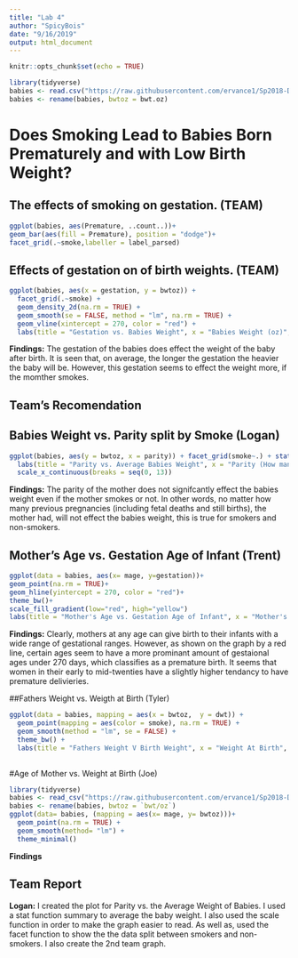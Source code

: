 ---
title: "Lab 4"
author: "SpicyBois"
date: "9/16/2019"
output: html_document
---

```{r setup, include=FALSE}
knitr::opts_chunk$set(echo = TRUE)

library(tidyverse)
babies <- read.csv("https://raw.githubusercontent.com/ervance1/Sp2018-Data-Science-repo/master/babies2a.dat")
babies <- rename(babies, bwtoz = bwt.oz)
```

# Does Smoking Lead to Babies Born Prematurely and with Low Birth Weight?

## The effects of smoking on gestation. (TEAM)
```{r}
ggplot(babies, aes(Premature, ..count..))+
geom_bar(aes(fill = Premature), position = "dodge")+
facet_grid(.~smoke,labeller = label_parsed)
```


## Effects of gestation on of birth weights. (TEAM)
```{r}
ggplot(babies, aes(x = gestation, y = bwtoz)) + 
  facet_grid(.~smoke) +
  geom_density_2d(na.rm = TRUE) + 
  geom_smooth(se = FALSE, method = "lm", na.rm = TRUE) + 
  geom_vline(xintercept = 270, color = "red") + 
  labs(title = "Gestation vs. Babies Weight", x = "Babies Weight (oz)", y = "Gestation", caption = "To left of Red Line is Premature Birth")
```

**Findings:** The gestation of the babies does effect the weight of the baby after birth. It is seen that, on average, the longer the gestation the heavier the baby will be. However, this gestation seems to effect the weight more, if the momther smokes. 

## Team's Recomendation

## Babies Weight vs. Parity split by Smoke (Logan)
```{r}
ggplot(babies, aes(y = bwtoz, x = parity)) + facet_grid(smoke~.) + stat_summary(fun.y="mean", geom="col") + geom_smooth(method = "lm", se = FALSE) + 
  labs(title = "Parity vs. Average Babies Weight", x = "Parity (How many previous pregrencies)", y = "Average Baby Weight (OZ)") + 
  scale_x_continuous(breaks = seq(0, 13))
```

**Findings:** The parity of the mother does not signifcantly effect the babies weight even if the mother smokes or not. In other words, no matter how many previous pregnancies (including fetal deaths and still births), the mother had, will not effect the babies weight, this is true for smokers and non-smokers.

## Mother's Age vs. Gestation Age of Infant (Trent)
```{r}
ggplot(data = babies, aes(x= mage, y=gestation))+
geom_point(na.rm = TRUE)+
geom_hline(yintercept = 270, color = "red")+
theme_bw()+
scale_fill_gradient(low="red", high="yellow")
labs(title = "Mother's Age vs. Gestation Age of Infant", x = "Mother's Age", y = "Gestation Age", caption = "Under Red Line is Premature Birth")
```

**Findings:** Clearly, mothers at any age can give birth to their infants with a wide range of gestational ranges. However, as shown on the graph by a red line, certain ages seem to have a more prominant amount of gestaional ages under 270 days, which classifies as a premature birth. It seems that women in their early to mid-twenties have a slightly higher tendancy to have premature delivieries. 


##Fathers Weight vs. Weigth at Birth (Tyler)

```{r}
ggplot(data = babies, mapping = aes(x = bwtoz,  y = dwt)) + 
  geom_point(mapping = aes(color = smoke), na.rm = TRUE) +
  geom_smooth(method = "lm", se = FALSE) +
  theme_bw() +
  labs(title = "Fathers Weight V Birth Weight", x = "Weight At Birth", y = "Fathers Weight")
  

```

#Age of Mother vs. Weight at Birth (Joe)

```{r}
library(tidyverse)
babies <- read_csv("https://raw.githubusercontent.com/ervance1/Sp2018-Data-Science-repo/master/babies2a.dat")
babies <- rename(babies, bwtoz = `bwt/oz`)
ggplot(data= babies, (mapping = aes(x= mage, y= bwtoz)))+
  geom_point(na.rm = TRUE) +
  geom_smooth(method= "lm") +
  theme_minimal()
```

**Findings**



## Team Report
**Logan:** I created the plot for Parity vs. the Average Weight of Babies. I used a stat function summary to average the baby weight. I also used the scale function in order to make the graph easier to read. As well as, used the facet function to show the the data split between smokers and non-smokers. I also create the 2nd team graph.